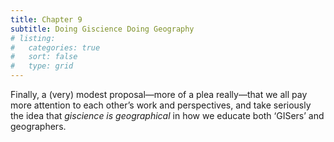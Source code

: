 ```yaml
---
title: Chapter 9
subtitle: Doing Giscience Doing Geography
# listing:
#   categories: true
#   sort: false
#   type: grid
---
```


Finally, a (very) modest proposal&mdash;more of a plea really&mdash;that we all pay more attention to each other's work and perspectives, and take seriously the idea that _giscience is geographical_ in how we educate both 'GISers' and geographers.